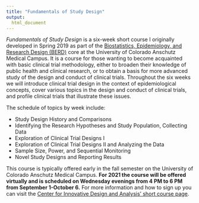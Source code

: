 ```yaml
---
title: "Fundamentals of Study Design"
output: 
  html_document
---
```


*Fundamentals of Study Design* is a six-week short course I originally developed in Spring 2019 as part of the [Biostatistics, Epidemiology, and Research Design (BERD)](https://cctsi.cuanschutz.edu/resources/berd) core at the University of Colorado Anschutz Medical Campus. It is a course for those wanting to become acquainted with basic clinical trial methodology, either to broaden their knowledge of public health and clinical research, or to obtain a basis for more advanced study of the design and conduct of clinical trials. Throughout the six weeks we will introduce clinical trial design in the context of epidemiological concepts, cover various topics in the design and conduct of clinical trials, and profile clinical trials that illustrate these issues.  

The schedule of topics by week include:

* Study Design History and Comparisons
* Identifying the Research Hypotheses and Study Population, Collecting Data
* Exploration of Clinical Trial Designs I
* Exploration of Clinical Trial Designs II and Analyzing the Data
* Sample Size, Power, and Sequential Monitoring
* Novel Study Designs and Reporting Results

This course is typically offered early in the fall semester on the University of Colorado Anschutz Medical Campus. **For 2021 the course will be offered virtually and is scheduled on Wednesday evenings from 4 PM to 6 PM from September 1-October 6.** For more information and how to sign up you can visit the [Center for Innovative Design and Analysis' short course page](https://coloradosph.cuanschutz.edu/research-and-practice/centers-programs/cida/learning/biostatistics-short-courses#ac-fundamentals-of-study-design-2).

